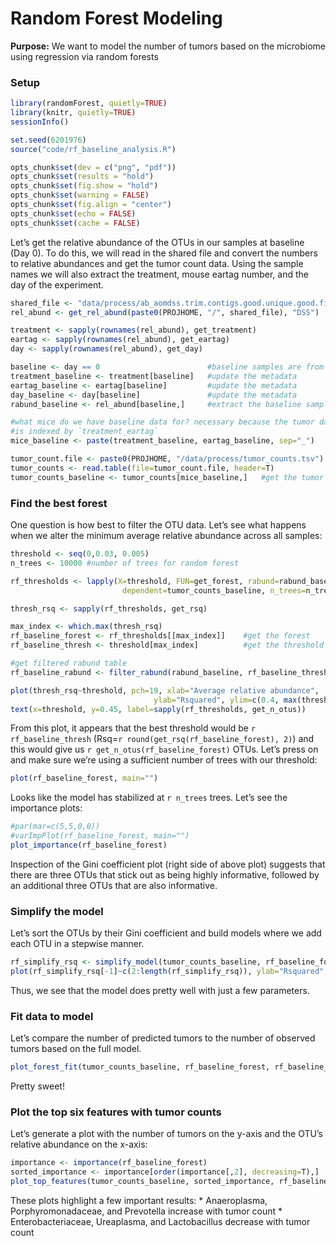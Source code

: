 # Random Forest Modeling


**Purpose:** We want to model the number of tumors based on the microbiome using
regression via random forests


### Setup

```r
library(randomForest, quietly=TRUE)
library(knitr, quietly=TRUE)
sessionInfo()

set.seed(6201976)
source("code/rf_baseline_analysis.R")
```

```r
opts_chunk$set(dev = c("png", "pdf"))
opts_chunk$set(results = "hold")
opts_chunk$set(fig.show = "hold")
opts_chunk$set(warning = FALSE)
opts_chunk$set(fig.align = "center")
opts_chunk$set(echo = FALSE)
opts_chunk$set(cache = FALSE)
```

Let's get the relative abundance of the OTUs in our samples at baseline (Day 0).
To do this, we will read in the shared file and convert the numbers to relative
abundances and get the tumor count data. Using the sample names we will also
extract the treatment, mouse eartag number, and the day of the experiment.


```r
shared_file <- "data/process/ab_aomdss.trim.contigs.good.unique.good.filter.unique.precluster.pick.pick.pick.an.unique_list.0.03.subsample.shared"
rel_abund <- get_rel_abund(paste0(PROJHOME, "/", shared_file), "DSS")

treatment <- sapply(rownames(rel_abund), get_treatment)
eartag <- sapply(rownames(rel_abund), get_eartag)
day <- sapply(rownames(rel_abund), get_day)

baseline <- day == 0                        #baseline samples are from day 0
treatment_baseline <- treatment[baseline]   #update the metadata
eartag_baseline <- eartag[baseline]         #update the metadata
day_baseline <- day[baseline]               #update the metadata
rabund_baseline <- rel_abund[baseline,]     #extract the baseline samples

#what mice do we have baseline data for? necessary because the tumor data
#is indexed by `treatment_eartag`
mice_baseline <- paste(treatment_baseline, eartag_baseline, sep="_")

tumor_count.file <- paste0(PROJHOME, "/data/process/tumor_counts.tsv")
tumor_counts <- read.table(file=tumor_count.file, header=T)
tumor_counts_baseline <- tumor_counts[mice_baseline,]   #get the tumor count data
```

### Find the best forest

One question is how best to filter the OTU data. Let's see what happens when we
alter the minimum average relative abundance across all samples:

```r
threshold <- seq(0,0.03, 0.005)
n_trees <- 10000 #number of trees for random forest

rf_thresholds <- lapply(X=threshold, FUN=get_forest, rabund=rabund_baseline,
                         dependent=tumor_counts_baseline, n_trees=n_trees)

thresh_rsq <- sapply(rf_thresholds, get_rsq)

max_index <- which.max(thresh_rsq)
rf_baseline_forest <- rf_thresholds[[max_index]]    #get the forest
rf_baseline_thresh <- threshold[max_index]          #get the threshold that was used

#get filtered rabund table
rf_baseline_rabund <- filter_rabund(rabund_baseline, rf_baseline_thresh)

plot(thresh_rsq~threshold, pch=19, xlab="Average relative abundance",
                                ylab="Rsquared", ylim=c(0.4, max(thresh_rsq)))
text(x=threshold, y=0.45, label=sapply(rf_thresholds, get_n_otus))
```

From this plot, it appears that the best threshold would be
`r rf_baseline_thresh` (Rsq=`r round(get_rsq(rf_baseline_forest), 2)`) and this would
give us `r get_n_otus(rf_baseline_forest)` OTUs. Let's press on and make sure we're
using a sufficient number of trees with our threshold:

```r
plot(rf_baseline_forest, main="")
```

Looks like the model has stabilized at `r n_trees` trees. Let's see the
importance plots:

```r
#par(mar=c(5,5,0,0))
#varImpPlot(rf_baseline_forest, main="")
plot_importance(rf_baseline_forest)
```

Inspection of the Gini coefficient plot (right side of above plot) suggests that
there are three OTUs that stick out as being highly informative, followed by an
additional three OTUs that are also informative.


### Simplify the model

Let's sort the OTUs by their Gini coefficient and build models where we add each
OTU in a stepwise manner.


```r
rf_simplify_rsq <- simplify_model(tumor_counts_baseline, rf_baseline_forest, rabund_baseline)
plot(rf_simplify_rsq[-1]~c(2:length(rf_simplify_rsq)), ylab="Rsquared", xlab="Number of OTUs in model")
```

Thus, we see that the model does pretty well with just a few parameters.


### Fit data to model

Let's compare the number of predicted tumors to the number of observed tumors
based on the full model.

```r
plot_forest_fit(tumor_counts_baseline, rf_baseline_forest, rf_baseline_rabund, treatment_baseline)
```

Pretty sweet!


### Plot the top six features with tumor counts

Let's generate a plot with the number of tumors on the y-axis and the OTU's
relative abundance on the x-axis:

```r
importance <- importance(rf_baseline_forest)
sorted_importance <- importance[order(importance[,2], decreasing=T),]
plot_top_features(tumor_counts_baseline, sorted_importance, rf_baseline_rabund, treatment_baseline)
```

These plots highlight a few important results:
* Anaeroplasma, Porphyromonadaceae, and Prevotella increase with tumor count
* Enterobacteriaceae, Ureaplasma, and Lactobacillus decrease with tumor count
